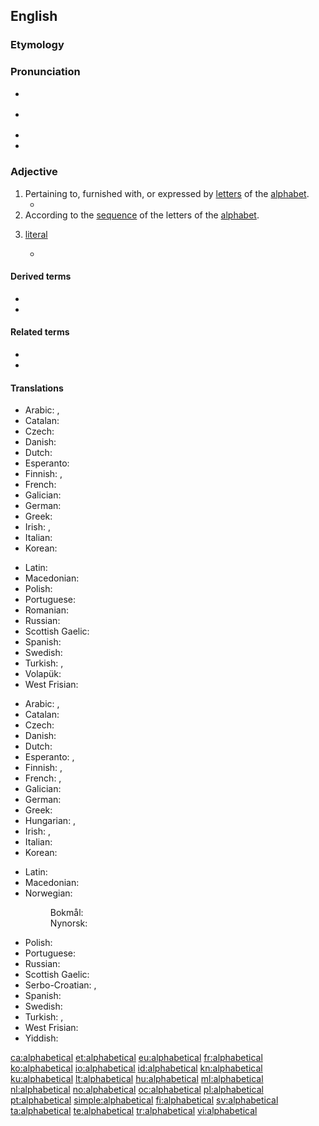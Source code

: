 ==English==

===Etymology===
{{suffix|alphabetic|al|lang=en}}

===Pronunciation===
* {{a|UK}} {{IPA|/ˌælf.əˈbɛt.ɪk.əl/|lang=en}}
* {{a|GenAM}} {{IPA|/ˌælfəˈbɛdɪkəl/|lang=en}}
* {{audio|en-us-alphabetical.ogg|Audio (US)|lang=en}}
* {{hyphenation|al|pha|bet|ic|al|lang=en}}

===Adjective===
{{en-adj|-}}

# Pertaining to, furnished with, or expressed by [[letter]]s of the [[alphabet]].
#* {{quote-book|year=1986|author=Arthur Hilary Armstrong, A. A. Armstrong|title=Classical Mediterranean Spirituality: Egyptian, Greek, Roman|page=486|passage=Paul, who talks about what the magical papyri do, has in his first letter to the Corinthians described basic aspects of '''alphabetical''' language.}}
# According to the [[sequence]] of the letters of the [[alphabet]].
#: {{ux|en|All names were placed into an '''alphabetical''' list.}}
# {{lb|en|obsolete}} [[literal]]
#* {{quote-book|author=Milton|passage='''Alphabetical''' servility.}}

====Derived terms====
* {{l|en|alphabetical order}}
* {{l|en|alphabetically}}

====Related terms====
* {{l|en|alphabet}}
* {{l|en|alphabetize}}

====Translations====
{{trans-top|pertaining to the alphabet}}
* Arabic: {{t|ar|الفبائي|alt=أَلِفْبَائِيّ}}, {{t|ar|ابجدي|alt=أَبْجَدِيّ}}
* Catalan: {{t|ca|alfabètic}}
* Czech: {{t+|cs|abecední}}
* Danish: {{t+|da|alfabetisk}}
* Dutch: {{t+|nl|alfabetisch}}
* Esperanto: {{t|eo|alfabeta}}
* Finnish: {{t+|fi|aakkoset|alt=aakkos-}}, {{t+|fi|aakkosellinen}}
* French: {{t+|fr|alphabétique}}
* Galician: {{t+|gl|alfabético}}
* German: {{t+|de|alphabetisch}}
* Greek: {{t+|el|αλφαβητικός}}
* Irish: {{t|ga|aibítreach}}, {{t|ga|aibítre}}
* Italian: {{t+|it|alfabetico}}
* Korean: {{t+|ko|알파벳}}
{{trans-mid}}
* Latin: {{t|la|abecedarius}}
* Macedonian: {{t|mk|азбучен|tr=ázbučen}}
* Polish: {{t+|pl|alfabetyczny}}
* Portuguese: {{t+|pt|alfabético}}
* Romanian: {{t+|ro|alfabetic}}
* Russian: {{t+|ru|алфави́тный}}
* Scottish Gaelic: {{t|gd|aibidileach}}
* Spanish: {{t+|es|alfabético}}
* Swedish: {{t+|sv|alfabetisk}}
* Turkish: {{t+|tr|alfabetik}}, {{t+|tr|abecesel}}
* Volapük: {{t+|vo|lafabik}}
* West Frisian: {{t+|fy|alfabetysk}}
{{trans-bottom}}

{{trans-top|in the sequence of the letters of the alphabet}}
* Arabic: {{t|ar|الفبائي|alt=ألِفْبَائِيّ}}, {{t|ar|ابجدي|alt=أبجَدِيّ}}
* Catalan: {{t|ca|alfabètic}}
* Czech: {{t+|cs|abecední}}
* Danish: {{t+|da|alfabetisk}}
* Dutch: {{t+|nl|alfabetisch}}
* Esperanto: {{t|eo|laŭalfabeta}}, {{t|eo|alfabeta}}
* Finnish: {{t+|fi|aakkoset|alt=aakkos-}}, {{t+|fi|aakkosellinen}}
* French: {{t+|fr|alphabétique}}, {{t+|fr|abécédaire}}
* Galician: {{t+|gl|alfabético}}
* German: {{t+|de|alphabetisch}}
* Greek: {{t+|el|αλφαβητικός}}
* Hungarian: {{t+|hu|alfabetikus}}, {{t|hu|ábécérendi}}
* Irish: {{t|ga|aibítreach}}, {{t|ga|aibítre}}
* Italian: {{t+|it|alfabetico}}
* Korean: {{t+|ko|알파벳|tr=alpabet}}
{{trans-mid}}
* Latin: {{t|la|abecedarius}}
* Macedonian: {{t|mk|азбучен|tr=ázbučen}}
* Norwegian:
*: Bokmål: {{t+|nb|alfabetisk}}
*: Nynorsk: {{t|nn|alfabetisk}}
* Polish: {{t+|pl|alfabetyczny}}
* Portuguese: {{t+|pt|alfabético}}
* Russian: {{t+|ru|алфави́тный}}
* Scottish Gaelic: {{t|gd|aibidileach}}
* Serbo-Croatian: {{t+|sh|ȁbecēdnī}}, {{t|sh|alfàbētskī}}
* Spanish: {{t+|es|alfabético}}
* Swedish: {{t+|sv|alfabetisk}}
* Turkish: {{t|tr|alfabetik sırayla}}, {{t|tr|alfabetik olarak}}
* West Frisian: {{t+|fy|alfabetysk}}
* Yiddish: {{t|yi|אַלפֿאַבעטיש|tr=alfabetish}}
{{trans-bottom}}

[[ca:alphabetical]]
[[et:alphabetical]]
[[eu:alphabetical]]
[[fr:alphabetical]]
[[ko:alphabetical]]
[[io:alphabetical]]
[[id:alphabetical]]
[[kn:alphabetical]]
[[ku:alphabetical]]
[[lt:alphabetical]]
[[hu:alphabetical]]
[[ml:alphabetical]]
[[nl:alphabetical]]
[[no:alphabetical]]
[[oc:alphabetical]]
[[pl:alphabetical]]
[[pt:alphabetical]]
[[simple:alphabetical]]
[[fi:alphabetical]]
[[sv:alphabetical]]
[[ta:alphabetical]]
[[te:alphabetical]]
[[tr:alphabetical]]
[[vi:alphabetical]]